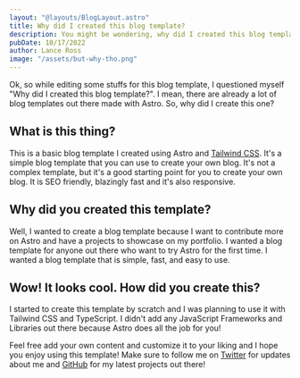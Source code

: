 ```yaml
---
layout: "@layouts/BlogLayout.astro"
title: Why did I created this blog template?
description: You might be wondering, why did I created this blog template using Astro?
pubDate: 10/17/2022
author: Lance Ross
image: "/assets/but-why-tho.png"
---
```



Ok, so while editing some stuffs for this blog template, I questioned myself "Why did I created this blog template?". I mean, there are already a lot of blog templates out there made with Astro. So, why did I create this one?

## **What is this thing?**

This is a basic blog template I created using Astro and [Tailwind CSS](https://tailwindcss.com). It's a simple blog template that you can use to create your own blog. It's not a complex template, but it's a good starting point for you to create your own blog. It is SEO friendly, blazingly fast and it's also responsive.

## **Why did you created this template?**

Well, I wanted to create a blog template because I want to contribute more on Astro and have a projects to showcase on my portfolio. I wanted a blog template for anyone out there who want to try Astro for the first time. I wanted a blog template that is simple, fast, and easy to use.

## **Wow! It looks cool. How did you create this?**

I started to create this template by scratch and I was planning to use it with Tailwind CSS and TypeScript. I didn't add any JavaScript Frameworks and Libraries out there because Astro does all the job for you!

Feel free add your own content and customize it to your liking and I hope you enjoy using this template! Make sure to follow me on [Twitter](https://twitter.com/lancerossdev) for updates about me and [GitHub](https://github.com/lancerossdev) for my latest projects out there!

